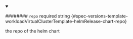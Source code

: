 
<details className="config-field" data-expandable="false" open>
<summary>

######## `repo` <span className="config-field-required" data-required="false">required</span> <span className="config-field-type">string</span> <span className="config-field-default"></span> <span className="config-field-enum"></span> {#spec-versions-template-workloadVirtualClusterTemplate-helmRelease-chart-repo}

the repo of the helm chart

</summary>



</details>
